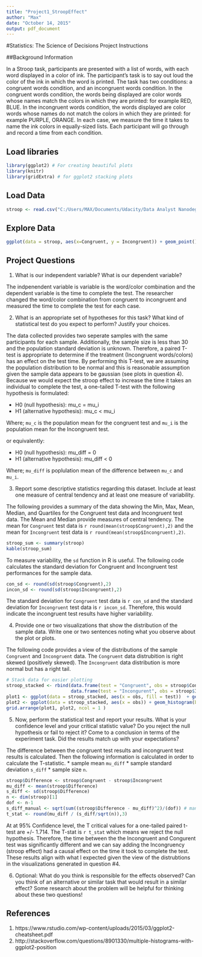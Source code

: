 ```yaml
---
title: "Project1_StroopEffect"
author: "Max"
date: "October 14, 2015"
output: pdf_document
---
```


#Statistics: The Science of Decisions Project Instructions

##Background Information

In a Stroop task, participants are presented with a list of words, with each word displayed in a color of ink. The participant's task is to say out loud the color of the ink in which the word is printed. The task has two conditions: a congruent words condition, and an incongruent words condition. In the congruent words condition, the words being displayed are color words whose names match the colors in which they are printed: for example RED, BLUE. In the incongruent words condition, the words displayed are color words whose names do not match the colors in which they are printed: for example PURPLE, ORANGE. In each case, we measure the time it takes to name the ink colors in equally-sized lists. Each participant will go through and record a time from each condition.


## Load libraries
```r
library(ggplot2) # For creating beautiful plots
library(knitr)
library(gridExtra) # for ggplot2 stacking plots
```

## Load Data
```r
stroop <- read.csv("C:/Users/MAX/Documents/Udacity/Data Analyst Nanodegree/Project1_StroopEffect/stroopdata.csv", header = TRUE, stringsAsFactors = FALSE)
```

## Explore Data

```r
ggplot(data = stroop, aes(x=Congruent, y = Incongruent)) + geom_point() + labs(title = "Congurent Test Time vs Incongurent Test Time", x = "Congurent (sec)", y = "Incongruent (sec)")
```

## Project Questions
1. What is our independent variable? What is our dependent variable?

The indpenendent variable is variable is the word/color combination and the dependent variable is the time to complete the test. The researcher changed the word/color combination from congruent to incongruent and measured the time to complete the test for each case.

2. What is an appropriate set of hypotheses for this task? What kind of statistical test do you expect to perform? Justify your choices.

The data collected provides two seperate samples with the same participants for each sample. Additionally, the sample size is less than 30 and the population standard deviation is unknown. Therefore, a paired T-test is appropriate to determine if the treatment (Incongruent words/colors) has an effect on the test time. By performing this T-test, we are assuming the population distribution to be normal and this is reasonable assumption given the sample data appears to be gaussian (see plots in question 4). Because we would expect the stroop effect to increase the time it takes an individual to complete the test, a one-tailed T-test with the following hypothesis is formulated:

* H0 (null hypothesis): mu_c  = mu_i
* H1 (alternative hypothesis): mu_c < mu_i

Where; `mu_c` is the population mean for the congruent test and `mu_i` is the population mean for the Incongruent test.

or equivalently:

* H0 (null hypothesis): mu_diff = 0
* H1 (alternative hypothesis): mu_diff < 0

Where; `mu_diff` is poplulation mean of the difference between `mu_c` and `mu_i`.

3. Report some descriptive statistics regarding this dataset. Include at least one measure of central tendency and at least one measure of variability.

The following provides a summary of the data showing the Min, Max, Mean, Median, and Quartiles for the Congruent test data and Incongruent test data. The Mean and Median provide measures of central tendency. The mean for `Congruent` test data is `r round(mean(stroop$Congruent),2)` and the mean for `Incongruent` test data is `r round(mean(stroop$Incongruent),2)`.

```r
stroop_sum <- summary(stroop)
kable(stroop_sum)
```

To measure variability, the `sd` function in R is useful. The following code calculates the standard deviation for Congruent and Incongruent test performances for the sample data.

```r
con_sd <- round(sd(stroop$Congruent),2)
incon_sd <- round(sd(stroop$Incongruent),2)
```

The standard deviation for `Congruent` test data is `r con_sd` and the standard deviation for `Incongruent` test data is `r incon_sd`. Therefore, this would indicate the incongruent test results have higher variability.

4. Provide one or two visualizations that show the distribution of the sample data. Write one or two sentences noting what you observe about the plot or plots.

The following code provides a view of the distributions of the sample `Congruent` and `Incongruent` data. The `Congruent` data distrubition is  right skewed (positively skewed). The `Incongruent` data distribution is more normal but has a right tail.

```r
# Stack data for easier plotting
stroop_stacked <- rbind(data.frame(test = "Congruent", obs = stroop$Congruent),
                        data.frame(test = "Incongurent", obs = stroop$Incongruent))
plot1 <- ggplot(data = stroop_stacked, aes(x = obs, fill = test))  + geom_histogram(binwidth = 1.5) + labs(title = "Congurent and Incongruent Stroop Test Data Stacked Histograms", y = "density", x = "Time (seconds)")
plot2 <- ggplot(data = stroop_stacked, aes(x = obs)) + geom_histogram(binwidth = 1.5, aes(y = ..density..)) + geom_density() + facet_grid(. ~ test) + labs(title = "Congurent and Incongruent Stroop Test Data Density Plots", y = "density", x = "Time (seconds)")
grid.arrange(plot1, plot2, ncol = 1 )

```

5. Now, perform the statistical test and report your results. What is your confidence level and your critical statistic value? Do you reject the null hypothesis or fail to reject it? Come to a conclusion in terms of the experiment task. Did the results match up with your expectations?

The difference between the congruent test results and incongruent test results is calculated. Then the following information is calculated in order to calculate the T-statistic.
* sample mean `mu_diff`
* sample standard deviation `s_diff`
* sample size `n`. 

```r
stroop$Difference <- stroop$Congruent - stroop$Incongruent
mu_diff <- mean(stroop$Difference)
s_diff <- sd(stroop$Difference)
n <- dim(stroop)[1]
dof <- n-1
s_diff_manual <- sqrt(sum((stroop$Difference - mu_diff)^2)/(dof)) # manually calculated to confirm stdev
t_stat <- round(mu_diff / (s_diff/sqrt(n)),3)
```

At at 95% Confidence level, the T critical values for a one-tailed paired t-test are +/- 1.714. The T-stat is `r t_stat` which means we reject the null hypothesis. Therefore, the time between the the Incongruent and Congurent test was significantly different and we can say adding the Incongruency (stroop effect) had a causal effect on the time it took to complete the test. These results align with what I expected given the view of the distrubtions in the visualizations generated in question #4.


6. Optional: What do you think is responsible for the effects observed? Can you think of an alternative or similar task that would result in a similar effect? Some research about the problem will be helpful for thinking about these two questions!

## References

1. https://www.rstudio.com/wp-content/uploads/2015/03/ggplot2-cheatsheet.pdf
2. http://stackoverflow.com/questions/8901330/multiple-histograms-with-ggplot2-position
